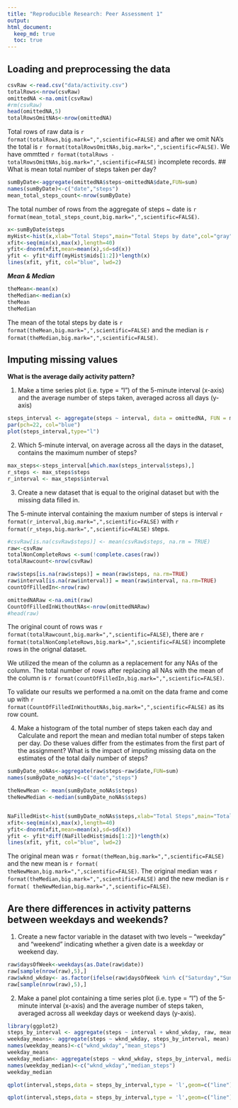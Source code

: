 ---
title: "Reproducible Research: Peer Assessment 1"
output: 
html_document:
  keep_md: true
  toc: true
---




## Loading and preprocessing the data

```{r load_data}
csvRaw <-read.csv("data/activity.csv")
totalRows<-nrow(csvRaw)
omittedNA <-na.omit(csvRaw)
#rm(csvRaw)
head(omittedNA,5)
totalRowsOmitNAs<-nrow(omittedNA)
```

Total rows of raw data is `r format(totalRows,big.mark=",",scientific=FALSE)` and after we omit NA's the total is `r format(totalRowsOmitNAs,big.mark=",",scientific=FALSE) `. We have ommtted `r format(totalRows - totalRowsOmitNAs,big.mark=",",scientific=FALSE)` incomplete records.
## What is mean total number of steps taken per day?

```{r mean_total_steps,fig.height=4,fig.width=10}

sumByDate<-aggregate(omittedNA$steps~omittedNA$date,FUN=sum)
names(sumByDate)<-c("date","steps")
mean_total_steps_count<-nrow(sumByDate)

```
The total number of rows from the aggregate of steps ~ date is `r format(mean_total_steps_count,big.mark=",",scientific=FALSE)`.


```{r histagram,fig.height=4,fig.width=10}
x<-sumByDate$steps
myHist<-hist(x,xlab="Total Steps",main="Total Steps by date",col="gray")
xfit<-seq(min(x),max(x),length=40)
yfit<-dnorm(xfit,mean=mean(x),sd=sd(x))
yfit <- yfit*diff(myHist$mids[1:2])*length(x)
lines(xfit, yfit, col="blue", lwd=2)
```


***Mean & Median ***


```{r mean_median}
theMean<-mean(x)
theMedian<-median(x)
theMean
theMedian
```
The mean of the total steps by date is `r format(theMean,big.mark=",",scientific=FALSE)` and the median is `r format(theMedian,big.mark=",",scientific=FALSE) `.

## Imputing missing values

**What is the average daily activity pattern?**

1. Make a time series plot (i.e. type = "l") of the 5-minute interval (x-axis) and the average number of steps taken, averaged across all days (y-axis)


```{r steps_interval,fig.height=4,fig.width=10}
steps_interval <- aggregate(steps ~ interval, data = omittedNA, FUN = mean)
par(pch=22, col="blue")
plot(steps_interval,type="l")
```


2. Which 5-minute interval, on average across all the days in the dataset, contains the maximum number of steps?


```{r max_steps}
max_steps<-steps_interval[which.max(steps_interval$steps),]
r_steps <- max_steps$steps
r_interval <- max_steps$interval
```
3. Create a new dataset that is equal to the original dataset but with the missing data filled in.


The 5-minute interval containing the maxium number of steps   is interval `r format(r_interval,big.mark=",",scientific=FALSE) ` with `r format(r_steps,big.mark=",",scientific=FALSE)` steps.


```{r}
#csvRaw[is.na(csvRaw$steps)] <- mean(csvRaw$steps, na.rm = TRUE)
raw<-csvRaw
totalNonCompleteRows <-sum(!complete.cases(raw))
totalRawcount<-nrow(csvRaw)

raw$steps[is.na(raw$steps)] = mean(raw$steps, na.rm=TRUE)
raw$interval[is.na(raw$interval)] = mean(raw$interval, na.rm=TRUE)
countOfFilledIn<-nrow(raw)

omittedNARaw <-na.omit(raw)
CountOfFilledInWithoutNAs<-nrow(omittedNARaw)
#head(raw)

```
The original count of rows was `r format(totalRawcount,big.mark=",",scientific=FALSE) `, there are `r format(totalNonCompleteRows,big.mark=",",scientific=FALSE)` incomplete rows in the orignal dataset.

We utilized the mean of the column as a replacement for any NAs of the column. The total number of rows after replacing all NAs with the mean of the column is `r format(countOfFilledIn,big.mark=",",scientific=FALSE) `. 

To validate our results we performed a na.omit on the data frame and come up with `r format(CountOfFilledInWithoutNAs,big.mark=",",scientific=FALSE) ` as its row count.



4. Make a histogram of the total number of steps taken each day and Calculate and report the mean and median total number of steps taken per day. Do these values differ from the estimates from the first part of the assignment? What is the impact of imputing missing data on the estimates of the total daily number of steps?
```{r filled_NAs_Hist, fig.height=4,fig.width=10}

sumByDate_noNAs<-aggregate(raw$steps~raw$date,FUN=sum)
names(sumByDate_noNAs)<-c("date","steps")

theNewMean <- mean(sumByDate_noNAs$steps)
theNewMedian <-median(sumByDate_noNAs$steps)


NaFilledHist<-hist(sumByDate_noNAs$steps,xlab="Total Steps",main="Total Steps by date #2",col="gray")
xfit<-seq(min(x),max(x),length=40)
yfit<-dnorm(xfit,mean=mean(x),sd=sd(x))
yfit <- yfit*diff(NaFilledHist$mids[1:2])*length(x)
lines(xfit, yfit, col="blue", lwd=2)
```

The original mean was `r format(theMean,big.mark=",",scientific=FALSE)` and the new mean is `r format( theNewMean,big.mark=",",scientific=FALSE)`.
The original median was `r format(theMedian,big.mark=",",scientific=FALSE)` and the new median is `r format( theNewMedian,big.mark=",",scientific=FALSE)`.

## Are there differences in activity patterns between weekdays and weekends?


1. Create a new factor variable in the dataset with two levels -- "weekday" and "weekend" indicating whether a given date is a weekday or weekend day.
```{r weekdays_weekends}
raw$daysOfWeek<-weekdays(as.Date(raw$date))
raw[sample(nrow(raw),5),]
raw$wknd_wkday<- as.factor(ifelse(raw$daysOfWeek %in% c("Saturday","Sunday"), "Weekend", "Weekday")) 
raw[sample(nrow(raw),5),]
```


2. Make a panel plot containing a time series plot (i.e. type = "l") of the 5-minute interval (x-axis) and the average number of steps taken, averaged across all weekday days or weekend days (y-axis). 

```{r panel_plot,fig.height=4,fig.width=10}
library(ggplot2)
steps_by_interval <- aggregate(steps ~ interval + wknd_wkday, raw, mean)
weekday_means<- aggregate(steps ~ wknd_wkday, steps_by_interval, mean)
names(weekday_means)<-c("wknd_wkday","mean_steps")
weekday_means
weekday_median<- aggregate(steps ~ wknd_wkday, steps_by_interval, median)
names(weekday_median)<-c("wknd_wkday","median_steps")
weekday_median

qplot(interval,steps,data = steps_by_interval,type = 'l',geom=c("line"),xlab="Interval",ylab="Number of steps",color=wknd_wkday) +facet_wrap(~ wknd_wkday, ncol = 1)

qplot(interval,steps,data = steps_by_interval,type = 'l',geom=c("line"),xlab="Interval",ylab="Number of steps",color=wknd_wkday) #+facet_wrap(~ wknd_wkday, ncol = 1)
```